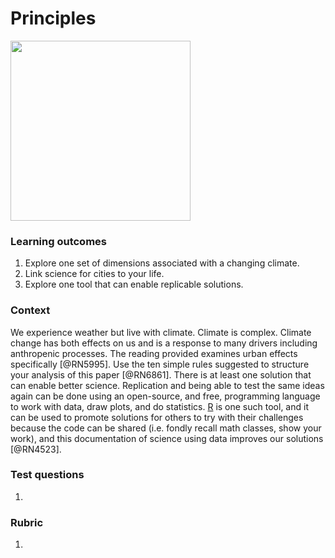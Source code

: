 # Principles {#principles}

![](./design.png){width=3in}  

### Learning outcomes {-}  
1. Explore one set of dimensions associated with a changing climate.
2. Link science for cities to your life.  
3. Explore one tool that can enable replicable solutions.

### Context {-}  
We experience weather but live with climate. Climate is complex. Climate change has both effects on us and is a response to many drivers including anthropenic processes. The reading provided examines urban effects specifically [@RN5995]. Use the ten simple rules suggested to structure your analysis of this paper [@RN6861]. There is at least one solution that can enable better science. Replication and being able to test the same ideas again can be done using an open-source, and free, programming language to work with data, draw plots, and do statistics. [R](https://www.r-project.org) is one such tool, and it can be used to promote solutions for others to try with their challenges because the code can be shared (i.e. fondly recall math classes, show your work), and this documentation of science using data improves our solutions [@RN4523]. 

### Test questions {-}
1. 

### Rubric {-}  
1. 
